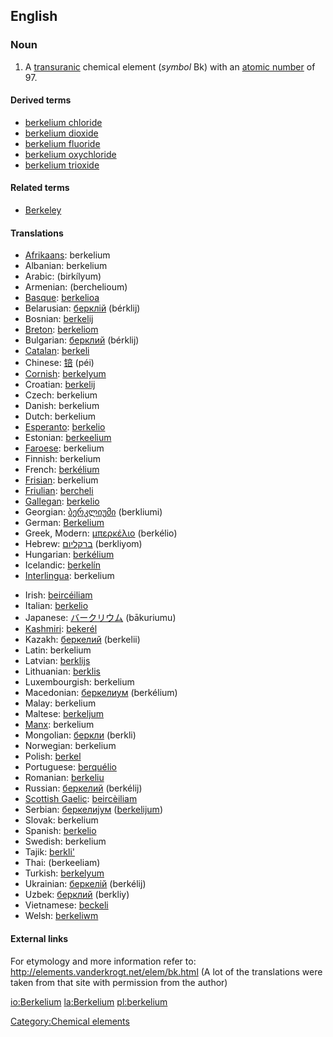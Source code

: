 {{See|Berkelium}}
==English==
{{elements|Bk|curium|Cm|californium|Cf}}
=== Noun ===
{{en-noun-unc}}
{{wikipedia}}

#A [[transuranic]] chemical element (''symbol'' Bk) with an [[atomic number]] of 97.

====Derived terms====
*[[berkelium chloride]]
*[[berkelium dioxide]]
*[[berkelium fluoride]]
*[[berkelium oxychloride]]
*[[berkelium trioxide]]

====Related terms====
*[[w:Berkeley, California|Berkeley]]

==== Translations ====
{{top}}
*[[Afrikaans]]: berkelium
*Albanian: berkelium
*Arabic: {{ARchar|[[بركليوم]]}} (birkílyum) {{m}}
*Armenian: (berchelioum)
*[[Basque]]: [[berkelioa]]
*Belarusian: [[берклiй]] (bérklij) {{m}}
*Bosnian: [[berkelij]]
*[[Breton]]: [[berkeliom]]
*Bulgarian: [[берклий]] (bérklij) {{m}}
*[[Catalan]]: [[berkeli]]
*Chinese: [[锫]] (péi)
*[[Cornish]]: [[berkelyum]]
*Croatian: [[berkelij]]
*Czech: berkelium
*Danish: berkelium
*Dutch: berkelium {{n}}
*[[Esperanto]]: [[berkelio]]
*Estonian: [[berkeelium]]
*[[Faroese]]: berkelium
*Finnish: berkelium
*French: [[berkélium]] {{m}}
*[[Frisian]]: berkelium
*[[Friulian]]: [[bercheli]]
*[[Gallegan]]: [[berkelio]]
*Georgian: [[ბერკლიუმი]] (berkliumi)
*German: [[Berkelium]] {{n}}
*Greek, Modern: [[μπερκέλιο]] (berkélio) {{n}}
*Hebrew: [[ברקליום]] (berkliyom)
*Hungarian: [[berkélium]]
*Icelandic: [[berkelín]]
*[[Interlingua]]: berkelium
{{mid}}
*Irish: [[beircéiliam]]
*Italian: [[berkelio]] {{m}}
*Japanese: [[バークリウム]] (bākuriumu)
*[[Kashmiri]]: [[bekerél]]
*Kazakh: [[беркелий]] (berkelii)
*Latin: berkelium
*Latvian: [[berklijs]]
*Lithuanian: [[berklis]]
*Luxembourgish: berkelium
*Macedonian: [[беркелиум]] (berkélium) {{m}}
*Malay: berkelium
*Maltese: [[berkeljum]]
*[[Manx]]: berkelium
*Mongolian: [[беркли]] (berkli)
*Norwegian: berkelium
*Polish: [[berkel]] {{m}}
*Portuguese: [[berquélio]] {{m}}
*Romanian: [[berkeliu]] {{n}}
*Russian: [[беркелий]] (berkélij) {{m}}
*[[Scottish Gaelic]]: [[beircèiliam]]
*Serbian: [[беркелиjум]] ([[berkelijum]]) {{m}}
*Slovak: berkelium
*Spanish: [[berkelio]] {{m}}
*Swedish: berkelium
*Tajik: [[berkli']]
*Thai: {{THchar|[[เบอร์คีเลียม]]}} (berkeeliam)
*Turkish: [[berkelyum]]
*Ukrainian: [[беркелiй]] (berkélij) {{m}}
*Uzbek: [[берклий]] (berkliy)
*Vietnamese: [[beckeli]]
*Welsh: [[berkeliwm]]
{{bottom}}

====External links====
For etymology and more information refer to:
http://elements.vanderkrogt.net/elem/bk.html
(A lot of the translations were taken from that site with permission from the author)

[[Category:Chemical elements]]

[[io:Berkelium]]
[[la:Berkelium]]
[[pl:berkelium]]